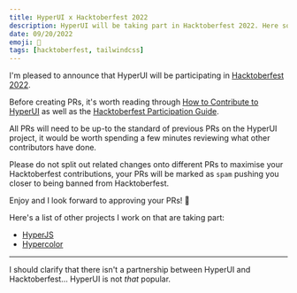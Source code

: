 ```yaml
---
title: HyperUI x Hacktoberfest 2022
description: HyperUI will be taking part in Hacktoberfest 2022. Here some handy links and notes to look at before starting.
date: 09/20/2022
emoji: 🎃
tags: [hacktoberfest, tailwindcss]
---
```


I'm pleased to announce that HyperUI will be participating in [Hacktoberfest 2022](https://hacktoberfest.com).

Before creating PRs, it's worth reading through [How to Contribute to HyperUI](https://github.com/markmead/hyperui/blob/main/src/data/posts/how-to-contribute.mdx) as well as the [Hacktoberfest Participation Guide](https://hacktoberfest.com/participation/).

All PRs will need to be up-to the standard of previous PRs on the HyperUI project, it would be worth spending a few minutes reviewing what other contributors have done.

Please do not split out related changes onto different PRs to maximise your Hacktoberfest contributions, your PRs will be marked as `spam` pushing you closer to being banned from Hacktoberfest.

Enjoy and I look forward to approving your PRs! 🎃

Here's a list of other projects I work on that are taking part:

- [HyperJS](https://github.com/markmead/hyperjs)
- [Hypercolor](https://github.com/jordihales/hypercolor)

---

I should clarify that there isn't a partnership between HyperUI and Hacktoberfest... HyperUI is not _that_ popular.
